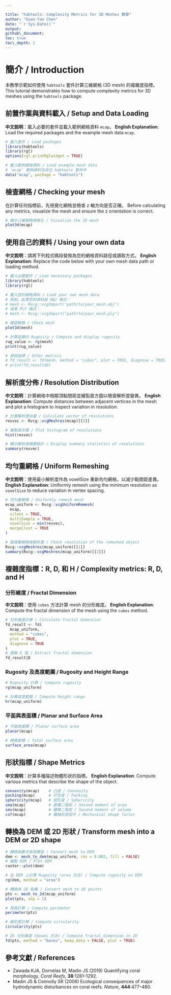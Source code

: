 ```yaml
---

title: "habtools: Complexity Metrics for 3D Meshes 教學"
author: "Guan-Yan Chen"
date: "`r Sys.Date()`"
output:
github\_document:
toc: true
toc\_depth: 2
---
```


# 簡介 / Introduction

本教學示範如何使用 `habtools` 套件計算三維網格 (3D mesh) 的複雜度指標。
This tutorial demonstrates how to compute complexity metrics for 3D meshes using the `habtools` package.

## 前置作業與資料載入 / Setup and Data Loading

**中文說明**：載入必要的套件並載入範例網格資料 `mcap`。
**English Explanation**: Load the required packages and the example mesh data `mcap`.

```r
# 載入套件 / Load packages
library(habtools)
library(rgl)
options(rgl.printRglwidget = TRUE)

# 載入範例網格資料 / Load example mesh data
# `mcap` 範例資料包含在 habtools 套件中
data("mcap", package = "habtools")
```

## 檢查網格 / Checking your mesh

在計算任何指標前，先視覺化網格並檢查 z 軸方向是否正確。
Before calculating any metrics, visualize the mesh and ensure the z orientation is correct.

```r
# 顯示三維網格視覺化 / Visualize the 3D mesh
plot3d(mcap)
```

## 使用自己的資料 / Using your own data

**中文說明**：請將下列程式碼段替換為您的網格資料路徑或讀取方式。
**English Explanation**: Replace the code below with your own mesh data path or loading method.

```r
# 載入必要套件 / Load necessary packages
library(habtools)
library(rgl)

# 載入您的網格資料 / Load your own mesh data
# 例如，如果您的資料是 OBJ 格式：
# mesh <- Rvcg::vcgImport("path/to/your_mesh.obj")
# 或者 PLY 格式：
# mesh <- Rvcg::vcgImport("path/to/your_mesh.ply")

# 確認網格 / Check mesh
plot3d(mesh)

# 計算並顯示 Rugosity / Compute and display rugosity
rug_value <- rg(mesh)
print(rug_value)

# 其他指標 / Other metrics
# fd_result <- fd(mesh, method = "cubes", plot = TRUE, diagnose = TRUE)
# print(fd_result$D)
```

## 解析度分佈 / Resolution Distribution

**中文說明**：計算網格中相鄰頂點間距並繪製直方圖以檢查解析度變異。
**English Explanation**: Compute distances between adjacent vertices in the mesh and plot a histogram to inspect variation in resolution.

```r
# 計算解析度向量 / Calculate vector of resolutions
resvec <- Rvcg::vcgMeshres(mcap)[[2]]

# 繪製直方圖 / Plot histogram of resolutions
hist(resvec)
```

```r
# 顯示解析度摘要統計 / Display summary statistics of resolutions
summary(resvec)
```

## 均勻重網格 / Uniform Remeshing

**中文說明**：使用最小解析度作為 voxelSize 重新均勻網格，以減少點間距差異。
**English Explanation**: Uniformly remesh using the minimum resolution as `voxelSize` to reduce variation in vertex spacing.

```r
# 均勻重網格 / Uniformly remesh mesh
mcap_uniform <- Rvcg::vcgUniformRemesh(
  mcap,
  silent = TRUE,
  multiSample = TRUE,
  voxelSize = min(resvec),
  mergeClost = TRUE
)

# 驗證重網格後解析度 / Check resolution of the remeshed object
Rvcg::vcgMeshres(mcap_uniform)[[1]]  
summary(Rvcg::vcgMeshres(mcap_uniform)[[2]])
```

## 複雜度指標：R, D, 和 H / Complexity metrics: R, D, and H

### 分形維度 / Fractal Dimension

**中文說明**：使用 `cubes` 方法計算 mesh 的分形維度。
**English Explanation**: Compute the fractal dimension of the mesh using the `cubes` method.

```r
# 分形維度計算 / Calculate fractal dimension
fd_result <- fd(
  mcap_uniform,
  method = "cubes",
  plot = TRUE,
  diagnose = TRUE
)
# 提取 D 值 / Extract fractal dimension
fd_result$D
```

### Rugosity 及高度範圍 / Rugosity and Height Range

```r
# Rugosity 計算 / Compute rugosity
rg(mcap_uniform)

# 計算高度範圍 / Compute height range
hr(mcap_uniform)
```

### 平面與表面積 / Planar and Surface Area

```r
# 平面表面積 / Planar surface area
planar(mcap)

# 總表面積 / Total surface area
surface_area(mcap)
```

## 形狀指標 / Shape Metrics

**中文說明**：計算多種描述物體形狀的指標。
**English Explanation**: Compute various metrics that describe the shape of the object.

```r
convexity(mcap)    # 凸度 / Convexity
packing(mcap)      # 打包度 / Packing
sphericity(mcap)   # 球形度 / Sphericity
sma(mcap)          # 面積二階矩 / Second moment of area
smv(mcap)          # 體積二階矩 / Second moment of volume
csf(mcap)          # 機械形狀因子 / Mechanical shape factor
```

## 轉換為 DEM 或 2D 形狀 / Transform mesh into a DEM or 2D shape

```r
# 轉換為數字高程模型 / Convert mesh to DEM
dem <- mesh_to_dem(mcap_uniform, res = 0.002, fill = FALSE)
# 繪製 DEM / Plot DEM
raster::plot(dem)

# 在 DEM 上計算 Rugosity (area 方法) / Compute rugosity on DEM
rg(dem, method = "area")
```

```r
# 轉換為 2D 點集 / Convert mesh to 2D points
pts <- mesh_to_2d(mcap_uniform)
plot(pts, asp = 1)

# 周長計算 / Compute perimeter
perimeter(pts)

# 圓形度計算 / Compute circularity
circularity(pts)

# 2D 分形維度 (boxes 方法) / Compute fractal dimension in 2D
fd(pts, method = "boxes", keep_data = FALSE, plot = TRUE)
```

## 參考文獻 / References

* Zawada KJA, Dornelas M, Madin JS (2019) Quantifying coral morphology. *Coral Reefs*, **38**:1281–1292.
* Madin JS & Connolly SR (2006) Ecological consequences of major hydrodynamic disturbances on coral reefs. *Nature*, **444**:477–480.
